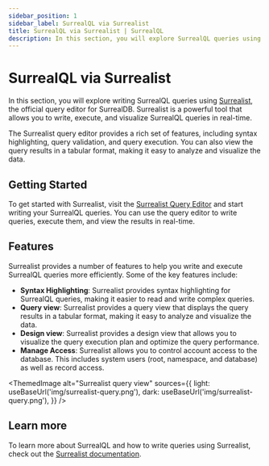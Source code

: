 ```yaml
---
sidebar_position: 1
sidebar_label: SurrealQL via Surrealist 
title: SurrealQL via Surrealist | SurrealQL
description: In this section, you will explore SurrealQL queries using Surrealist, the official query editor for SurrealDB. Surrealist is a powerful tool that allows you to write, execute, and visualize SurrealQL queries in real-time.
---
```



# SurrealQL via Surrealist 

In this section, you will explore writing SurrealQL queries using [Surrealist](https://surrealist.app/query), the official query editor for SurrealDB. Surrealist is a powerful tool that allows you to write, execute, and visualize SurrealQL queries in real-time.

The Surrealist query editor provides a rich set of features, including syntax highlighting, query validation, and query execution. You can also view the query results in a tabular format, making it easy to analyze and visualize the data.

## Getting Started

To get started with Surrealist, visit the [Surrealist Query Editor](https://surrealist.app/query) and start writing your SurrealQL queries. You can use the query editor to write queries, execute them, and view the results in real-time.

## Features

Surrealist provides a number of features to help you write and execute SurrealQL queries more efficiently. Some of the key features include:

- **Syntax Highlighting**: Surrealist provides syntax highlighting for SurrealQL queries, making it easier to read and write complex queries.
- **Query view**: Surrealist provides a query view that displays the query results in a tabular format, making it easy to analyze and visualize the data.
- **Design view**: Surrealist provides a design view that allows you to visualize the query execution plan and optimize the query performance.
- **Manage Access**: Surrealist allows you to control account access to the database. This includes system users (root, namespace, and database) as well as record access.

<ThemedImage
  alt="Surrealist query view"
  sources={{
    light: useBaseUrl('img/surrealist-query.png'),
    dark: useBaseUrl('img/surrealist-query.png'),
  }}
/>

## Learn more 

To learn more about SurrealQL and how to write queries using Surrealist, check out the [Surrealist documentation](/docs/surrealist).



